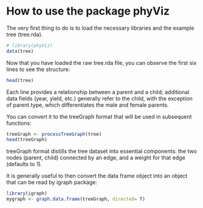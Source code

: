 <!--
%\VignetteEngine{knitr::knitr}
%\VignetteDepends{knitr}
%\VignetteIndexEntry{phyViz: Phylogenetic Visualization}

-->

How to use the package phyViz
========================================================

The very first thing to do is to load the necessary libraries and the example tree (tree.rda). 

```r
# library(phyViz)
data(tree)
```

Now that you have loaded the raw tree.rda file, you can observe the first six lines to see the structure:

```r
head(tree)
```

Each line provides a relationship between a parent and a child; additional data fields (year, yield, etc.) generally refer to the child, with the exception of parent.type, which differentiates the male and female parents. 

You can convert it to the treeGraph format that will be used in subsequent functions:

```r
treeGraph <- processTreeGraph(tree)
head(treeGraph)
```

treeGraph format distills the tree dataset into essential components: the two nodes (parent, child) connected by an edge, and a weight for that edge (defaults to 1). 

It is generally useful to then convert the data frame object into an object that can be read by igraph package: 

```r
library(igraph)
mygraph <- graph.data.frame(treeGraph, directed= T)
```
